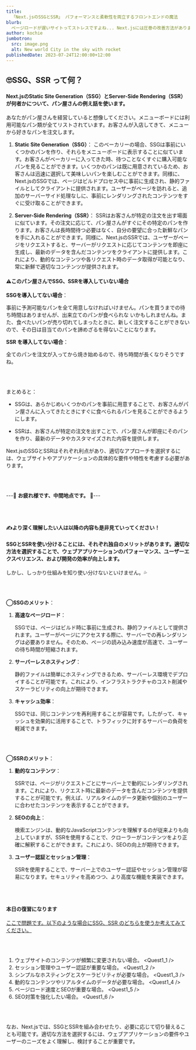 ```yaml
---
title: 
  「Next.jsのSSGとSSR」 パフォーマンスと柔軟性を両立するフロントエンドの魔法
blurb: 
  ページロードが遅いサイトってストレスですよね... Next.jsには圧巻の改善方法がありますので説明していきます😆
author: kochie
jumbotron:
  src: image.png
  alt: New world City in the sky with rocket
publishedDate: 2023-07-24T12:00:00+12:00
---
```


## 🙄SSG、SSR って何？

#### Next.jsのStatic Site Generation（SSG）とServer-Side Rendering（SSR）が何者かについて、パン屋さんの例え話を使います。

あなたがパン屋さんを経営していると想像してください。メニューボードには利用可能なパン類が全てリストされています。お客さんが入店してきて、メニューから好きなパンを注文します。

1. **Static Site Generation（SSG）**：
    このベーカリーの場合、SSGは事前にいくつかのパンを作り、それらをメニューボードに表示することに似ています。お客さんがベーカリーに入ってきた時、待つことなくすぐに購入可能なパンを見ることができます。いくつかのパンは既に用意されているため、お客さんは迅速に選択して美味しいパンを楽しむことができます。同様に、Next.jsのSSGでは、ページはビルドプロセス中に事前に生成され、静的ファイルとしてクライアントに提供されます。ユーザーがページを訪れると、追加のサーバーサイド処理なしに、事前にレンダリングされたコンテンツをすぐに受け取ることができます。

2. **Server-Side Rendering（SSR）**：
    SSRはお客さんが特定の注文を出す場面に似ています。その注文に応じて、パン屋さんがすぐにその特定のパンを作ります。お客さんは長時間待つ必要はなく、自分の要望に合った新鮮なパンを手に入れることができます。同様に、Next.jsのSSRでは、ユーザーがページをリクエストすると、サーバーがリクエストに応じてコンテンツを即座に生成し、最新のデータを含んだコンテンツをクライアントに提供します。これにより、動的なコンテンツや各リクエスト時のデータ取得が可能となり、常に新鮮で適切なコンテンツが提供されます。



#### ⚠️このパン屋さんでSSG、SSRを導入していない場合

**SSGを導入してない場合**：

​	事前に予測可能なパンを全て用意しなければいけません。パンを買うまでの待ち時間はありませんが、出来立てのパンが食べられな	いかもしれませんね。また、食べたいパンが売り切れてしまったときに、新しく注文することができないので、その日は目当てのパンを諦めざるを得ないことになります。



**SSR を導入してない場合**：

​	全てのパンを注文が入ってから焼き始めるので、待ち時間が長くなりそうですね。


<br />
<br />

まとめると：

- SSGは、あらかじめいくつかのパンを事前に用意することで、お客さんがパン屋さんに入ってきたときにすぐに食べられるパンを見ることができるようにします。

- SSRは、お客さんが特定の注文を出すことで、パン屋さんが即座にそのパンを作り、最新のデータやカスタマイズされた内容を提供します。

Next.jsのSSGとSSRはそれぞれ利点があり、適切なアプローチを選択するには、ウェブサイトやアプリケーションの具体的な要件や特性を考慮する必要があります。

<br />
<br />

---🐬 **お疲れ様です、中間地点です。** 🐬---

<br />
<br />

#### ✍️より深く理解したい人は以降の内容も是非見ていってください！



#### SSGとSSRを使い分けることには、それぞれ独自のメリットがあります。適切な方法を選択することで、ウェブアプリケーションのパフォーマンス、ユーザーエクスペリエンス、および開発の効率が向上します。

しかし、しっかり仕組みを知り使い分けないといけません。💦

<br />
<br />

**◯SSGのメリット**：

1. **高速なページロード**：

    SSGでは、ページはビルド時に事前に生成され、静的ファイルとして提供されます。ユーザーがページにアクセスする際に、サーバーでの再レンダリングは必要ありません。そのため、ページの読み込み速度が高速で、ユーザーの待ち時間が短縮されます。

2. **サーバーレスホスティング**：

    静的ファイルは簡単にホスティングできるため、サーバーレス環境でデプロイすることが可能です。これにより、インフラストラクチャのコスト削減やスケーラビリティの向上が期待できます。

3. **キャッシュ効率**：

    SSGでは、同じコンテンツを再利用することが容易です。したがって、キャッシュを効果的に活用することで、トラフィックに対するサーバーの負荷を軽減できます。

<br />
<br />

**◯SSRのメリット**：

1. **動的なコンテンツ**：

    SSRでは、ページがリクエストごとにサーバー上で動的にレンダリングされます。これにより、リクエスト時に最新のデータを含んだコンテンツを提供することが可能です。例えば、リアルタイムのデータ更新や個別のユーザーに合わせたコンテンツを表示することができます。

2. **SEOの向上**：

    検索エンジンは、動的なJavaScriptコンテンツを理解するのが従来よりも向上していますが、SSRを使用することで、クローラーがコンテンツをより正確に解釈することができます。これにより、SEOの向上が期待できます。

3. **ユーザー認証とセッション管理**：

    SSRを使用することで、サーバー上でのユーザー認証やセッション管理が容易になります。セキュリティを高めつつ、より高度な機能を実装できます。


<br />
<br />

#### 本日の復習になります
<u>ここで問題です。以下のような場合にSSG、SSR のどちらを使うか考えてみてください。</u>

<br />
<br />

1. ウェブサイトのコンテンツが頻繁に変更されない場合。
<Quest1_1 />
2. セッション管理やユーザー認証が重要な場合。
<Quest1_2 />
3. シンプルなホスティングとスケーラビリティが必要な場合。
<Quest1_3 />
4. 動的なコンテンツやリアルタイムのデータが必要な場合。
<Quest1_4 />
5. ページロード速度とSEOが重要な場合。
<Quest1_5 />
6. SEO対策を強化したい場合。
<Quest1_6 />
<br />
<AnserButton />

<br />

なお、Next.jsでは、SSGとSSRを組み合わせたり、必要に応じて切り替えることも可能です。適切な方法を選択するには、ウェブアプリケーションの要件やユーザーのニーズをよく理解し、検討することが重要です。